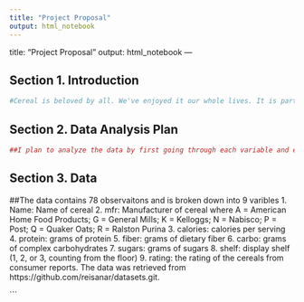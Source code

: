---
title: "Project Proposal"
output: html_notebook
---

title: "Project Proposal"
output: html_notebook
---

## Section 1. Introduction
```{r}
#Cereal is beloved by all. We've enjoyed it our whole lives. It is part of a complete breakfast. But what makes puts a cereal at the top? What reasons do we rate some cereals higher than others? That is what my analysis plans to investigate. I have a dataset based on the Cereals.csv dataset from the https://github.com/reisanar/datasets.git github. However I have focused the data on a few key variables that I plan to analyze and observe which has the largest influence on the overall customer rating. 
```


## Section 2. Data Analysis Plan
```{r}
##I plan to analyze the data by first going through each variable and establishing a positive or negative correlation between it and the overall raitng. Next I will use this to slowly examine the changes in overall ratings by examining and comparing instances of higher and lower instances of each variables, observing how they effect with each other. Before determining which variable has the a greater effect on the highest number of observations. 
```

## Section 3. Data

##The data contains 78 observaitons and is broken down into 9 varibles 
1. Name: Name of cereal
2. mfr: Manufacturer of cereal where A = American Home Food Products; G = General Mills; K =
Kelloggs; N = Nabisco; P = Post; Q = Quaker Oats; R = Ralston Purina
3. calories: calories per serving
4. protein: grams of protein
5. fiber: grams of dietary fiber
6. carbo: grams of complex carbohydrates
7. sugars: grams of sugars
8. shelf: display shelf (1, 2, or 3, counting from the floor)
9. rating: the rating of the cereals from consumer reports.
The data was retrieved from https://github.com/reisanar/datasets.git.

```


